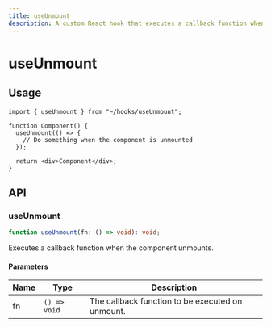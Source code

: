 ```yaml
---
title: useUnmount
description: A custom React hook that executes a callback function when the component unmounts.
---
```


# useUnmount

## Usage

```tsx title="Component.tsx"
import { useUnmount } from "~/hooks/useUnmount";

function Component() {
  useUnmount(() => {
    // Do something when the component is unmounted
  });

  return <div>Component</div>;
}
```

## API

### useUnmount

```ts
function useUnmount(fn: () => void): void;
```

Executes a callback function when the component unmounts.

#### Parameters

| Name | Type         | Description                                      |
| ---- | ------------ | ------------------------------------------------ |
| fn   | `() => void` | The callback function to be executed on unmount. |
